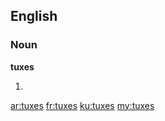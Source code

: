 ==English==
===Noun===
'''tuxes'''
# {{plural of|tux}}

[[ar:tuxes]]
[[fr:tuxes]]
[[ku:tuxes]]
[[my:tuxes]]